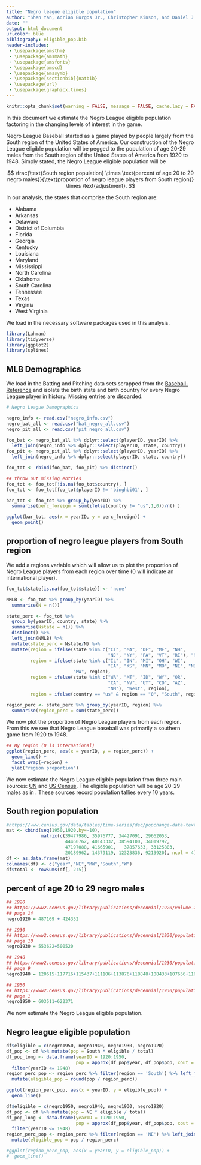 ```yaml
---
title: "Negro league eligible population"
author: "Shen Yan, Adrian Burgos Jr., Christopher Kinson, and Daniel J. Eck"
date: ""
output: html_document
urlcolor: blue
bibliography: eligible_pop.bib
header-includes: 
 - \usepackage{amsthm}
 - \usepackage{amsmath}
 - \usepackage{amsfonts}
 - \usepackage{amscd}
 - \usepackage{amssymb}
 - \usepackage[sectionbib]{natbib}
 - \usepackage{url}
 - \usepackage{graphicx,times}
---
```


```r
knitr::opts_chunk$set(warning = FALSE, message = FALSE, cache.lazy = FALSE)
```

In this document we estimate the Negro League eligible population factoring in the changing levels of interest in the game. 

Negro League Baseball started as a game played by people largely from the South region of the United States of America. Our construction of the Negro League eligible population will be pegged to the population of age 20-29 males from the South region of the United States of America from 1920 to 1948. Simply stated, the Negro League eligible population will be 

$$
  \frac{\text{South region population} \times \text{percent of age 20 to 29 negro males}}{\text{proportion of negro league players from South region}} \times \text{adjustment}.
$$

In our analysis, the states that comprise the South region are: 

- Alabama
- Arkansas
- Delaware
- District of Columbia
- Florida
- Georgia
- Kentucky
- Louisiana
- Maryland
- Mississippi
- North Carolina
- Oklahoma
- South Carolina
- Tennessee
- Texas
- Virginia
- West Virginia

We load in the necessary software packages used in this analysis.

```r
library(Lahman)
library(tidyverse)
library(ggplot2)
library(splines)
```

## MLB Demographics 

\vspace{12pt}
We load in the Batting and Pitching data sets scrapped from the [Baseball-Reference](https://www.baseball-reference.com/) and isolate the birth state and birth country for every Negro League player in history. Missing entries are discarded. 
\vspace{12pt}

```r
# Negro League Demographics

negro_info <- read.csv("negro_info.csv")
negro_bat_all <- read.csv("bat_negro_all.csv")
negro_pit_all <- read.csv("pit_negro_all.csv")

foo_bat <- negro_bat_all %>% dplyr::select(playerID, yearID) %>% 
  left_join(negro_info %>% dplyr::select(playerID, state, country))
foo_pit <- negro_pit_all %>% dplyr::select(playerID, yearID) %>% 
  left_join(negro_info %>% dplyr::select(playerID, state, country))

foo_tot <- rbind(foo_bat, foo_pit) %>% distinct()

## throw out missing entries
foo_tot <- foo_tot[!is.na(foo_tot$country), ]
foo_tot <- foo_tot[foo_tot$playerID != 'binghbi01', ]

bar_tot <- foo_tot %>% group_by(yearID) %>% 
  summarise(perc_foreign = sum(ifelse(country != "us",1,0))/n() )

ggplot(bar_tot, aes(x = yearID, y = perc_foreign)) + 
  geom_point()
```

## proportion of negro league players from South region

\vspace{12pt}
We add a regions variable which will allow us to plot the proportion of Negro League players from each region over time (0 will indicate an international player).
\vspace{12pt}

```r
foo_tot$state[is.na(foo_tot$state)] <- 'none'

NMLB <- foo_tot %>% group_by(yearID) %>% 
  summarise(N = n())

state_perc <- foo_tot %>% 
  group_by(yearID, country, state) %>% 
  summarise(Nstate = n()) %>%
  distinct() %>%
  left_join(NMLB) %>% 
  mutate(state_perc = Nstate/N) %>% 
  mutate(region = ifelse(state %in% c("CT", "MA", "DE", "ME", "NH", 
                                      "NJ", "NY", "PA", "VT", "RI"), "NE", "0"), 
         region = ifelse(state %in% c("IL", "IN", "MI", "OH", "WI", 
                                      "IA", "KS", "MN", "MO", "NE", "ND", "SD"), 
                         "MW", region), 
         region = ifelse(state %in% c("WA", "MT", "ID", "WY", "OR", 
                                      "CA", "NV", "UT", "CO", "AZ", 
                                      "NM"), "West", region), 
         region = ifelse(country == "us" & region == "0", "South", region))

region_perc <- state_perc %>% group_by(yearID, region) %>% 
  summarise(region_perc = sum(state_perc))
```

\vspace{12pt}
We now plot the proportion of Negro League players from each region. From this we see that Negro League baseball was primarily a southern game from 1920 to 1948. 

\vspace{12pt}

```r
## By region (0 is international)
ggplot(region_perc, aes(x = yearID, y = region_perc)) + 
  geom_line() + 
  facet_wrap(~region) + 
  ylab("region proportion")

```

We now estimate the Negro League eligible population from three main sources:  [UN](https://population.un.org/wpp/Download/Standard/Population/) and
[US Census](https://www.census.gov/). The eligible population will be age 20-29 males as in \cite{eck2020challenging}. These sources record population tallies every 10 years. 

## South region population

```r
#https://www.census.gov/data/tables/time-series/dec/popchange-data-text.html
mat <- cbind(seq(1950,1920,by=-10),
             matrix(c(39477986, 35976777, 34427091, 29662053, 
                      44460762, 40143332, 38594100, 34019792, 
                      47197088, 41665901,	37857633, 33125803,
                      20189962, 14379119, 12323836, 9213920), ncol = 4))
df <- as.data.frame(mat)
colnames(df) <- c("year","NE","MW","South","W")
df$total <- rowSums(df[, 2:5])
```

## percent of age 20 to 29 negro males

```r
## 1920
## https://www2.census.gov/library/publications/decennial/1920/volume-2/41084484v2ch03.pdf 
## page 14
negro1920 = 487169 + 424352

## 1930
## https://www2.census.gov/library/publications/decennial/1930/population-volume-2/16440598v2ch11.pdf
## page 18
negro1930 = 553622+500520

## 1940
## https://www2.census.gov/library/publications/decennial/1930/population-volume-2/16440598v2ch11.pdf
## page 9
negro1940 = 120615+117716+115437+111106+113876+118848+108433+107656+116749+106953

## 1950
## https://www2.census.gov/library/publications/decennial/1930/population-volume-2/16440598v2ch11.pdf
## page 1
negro1950 = 603511+622371

```

\vspace{12pt}
We now estimate the Negro League eligible population.
\vspace{12pt}

## Negro league eligible population

```r
df$eligible = c(negro1950, negro1940, negro1930, negro1920)
df_pop <- df %>% mutate(pop = South * eligible / total) 
df_pop_long <- data.frame(yearID = 1920:1950, 
                          pop = approx(df_pop$year, df_pop$pop, xout = 1920:1950)$y) %>% 
  filter(yearID <= 1948)
region_perc_pop <- region_perc %>% filter(region == 'South') %>% left_join(df_pop_long) %>%
  mutate(eligible_pop = round(pop / region_perc))

ggplot(region_perc_pop, aes(x = yearID, y = eligible_pop)) + 
  geom_line()
```

```r
df$eligible = c(negro1950, negro1940, negro1930, negro1920)
df_pop <- df %>% mutate(pop = NE * eligible / total) 
df_pop_long <- data.frame(yearID = 1920:1950, 
                          pop = approx(df_pop$year, df_pop$pop, xout = 1920:1950)$y) %>% 
  filter(yearID <= 1948)
region_perc_pop <- region_perc %>% filter(region == 'NE') %>% left_join(df_pop_long) %>%
  mutate(eligible_pop = pop / region_perc)

#ggplot(region_perc_pop, aes(x = yearID, y = eligible_pop)) + 
#  geom_line()
```


